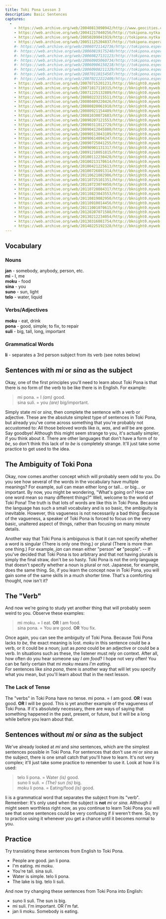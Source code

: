 ```yaml
---
title: Toki Pona Lesson 3
description: Basic Sentences
captures:
  -
    - https://web.archive.org/web/20040813090942/http://www.geocities.com:80/tokipona/lesson/lesson3.html
    - https://web.archive.org/web/20041217040256/http://tokipona.nytka.org:80/lesson/lesson3.html
    - https://web.archive.org/web/20050209041919/http://tokipona.nytka.org:80/lesson/lesson3.html
    - https://web.archive.org/web/20051125204837/http://tokipona.esperanto-jeunes.org:80/lesson/lesson3.html
    #- https://web.archive.org/web/20060721142736/http://tokipona.esperanto-jeunes.org:80/lesson/lesson3.html
    #- https://web.archive.org/web/20060819175240/http://tokipona.esperanto-jeunes.org:80/lesson/lesson3.html
    #- https://web.archive.org/web/20060827131123/http://tokipona.esperanto-jeunes.org:80/lesson/lesson3.html
    #- https://web.archive.org/web/20060905060734/http://tokipona.esperanto-jeunes.org:80/lesson/lesson3.html
    #- https://web.archive.org/web/20060906150218/http://tokipona.esperanto-jeunes.org:80/lesson/lesson3.html
    #- https://web.archive.org/web/20060908211329/http://tokipona.esperanto-jeunes.org:80/lesson/lesson3.html
    #- https://web.archive.org/web/20070110154507/http://tokipona.esperanto-jeunes.org:80/lesson/lesson3.html
    #- https://web.archive.org/web/20070212222409/http://tokipona.esperanto-jeunes.org:80/lesson/lesson3.html
    - https://web.archive.org/web/20070715201231/http://bknight0.myweb.uga.edu:80/toki/lesson/lesson3.html
    - https://web.archive.org/web/20071017110315/http://bknight0.myweb.uga.edu:80/toki/lesson/lesson3.html
    - https://web.archive.org/web/20071225132809/http://bknight0.myweb.uga.edu:80/toki/lesson/lesson3.html
    - https://web.archive.org/web/20080223215511/http://bknight0.myweb.uga.edu:80/toki/lesson/lesson3.html
    - https://web.archive.org/web/20080409220426/http://bknight0.myweb.uga.edu:80/toki/lesson/lesson3.html
    - https://web.archive.org/web/20080820061910/http://bknight0.myweb.uga.edu:80/toki/lesson/lesson3.html
    - https://web.archive.org/web/20080921154409/http://bknight0.myweb.uga.edu:80/toki/lesson/lesson3.html
    - https://web.archive.org/web/20081030072603/http://bknight0.myweb.uga.edu:80/toki/lesson/lesson3.html
    - https://web.archive.org/web/20090207121553/http://bknight0.myweb.uga.edu:80/toki/lesson/lesson3.html
    - https://web.archive.org/web/20090311012729/http://bknight0.myweb.uga.edu:80/toki/lesson/lesson3.html
    - https://web.archive.org/web/20090412045800/http://bknight0.myweb.uga.edu:80/toki/lesson/lesson3.html
    - https://web.archive.org/web/20090513043109/http://bknight0.myweb.uga.edu:80/toki/lesson/lesson3.html
    - https://web.archive.org/web/20090614094247/http://bknight0.myweb.uga.edu:80/toki/lesson/lesson3.html
    - https://web.archive.org/web/20090725041255/http://bknight0.myweb.uga.edu:80/toki/lesson/lesson3.html
    - https://web.archive.org/web/20090901131317/http://bknight0.myweb.uga.edu:80/toki/lesson/lesson3.html
    - https://web.archive.org/web/20091210051815/http://bknight0.myweb.uga.edu:80/toki/lesson/lesson3.html
    - https://web.archive.org/web/20100112230420/http://bknight0.myweb.uga.edu:80/toki/lesson/lesson3.html
    - https://web.archive.org/web/20100213170614/http://bknight0.myweb.uga.edu:80/toki/lesson/lesson3.html
    - https://web.archive.org/web/20100421225613/http://bknight0.myweb.uga.edu:80/toki/lesson/lesson3.html
    - https://web.archive.org/web/20100726091314/http://bknight0.myweb.uga.edu:80/toki/lesson/lesson3.html
    - https://web.archive.org/web/20110621082906/http://bknight0.myweb.uga.edu:80/toki/lesson/lesson3.html
    - https://web.archive.org/web/20110725101351/http://bknight0.myweb.uga.edu:80/toki/lesson/lesson3.html
    - https://web.archive.org/web/20110723074050/http://bknight0.myweb.uga.edu:80/toki/lesson/lesson3.html
    - https://web.archive.org/web/20110720084317/http://bknight0.myweb.uga.edu:80/toki/lesson/lesson3.html
    - https://web.archive.org/web/20110823043553/http://bknight0.myweb.uga.edu:80/toki/lesson/lesson3.html
    - https://web.archive.org/web/20110819082950/http://bknight0.myweb.uga.edu:80/toki/lesson/lesson3.html
    - https://web.archive.org/web/20110910014456/http://bknight0.myweb.uga.edu:80/toki/lesson/lesson3.html
    - https://web.archive.org/web/20111001070615/http://bknight0.myweb.uga.edu:80/toki/lesson/lesson3.html
    - https://web.archive.org/web/20120207071508/http://bknight0.myweb.uga.edu:80/toki/lesson/lesson3.html
    - https://web.archive.org/web/20130212234054/http://bknight0.myweb.uga.edu:80/toki/lesson/lesson3.html
    - https://web.archive.org/web/20130316081754/http://bknight0.myweb.uga.edu:80/toki/lesson/lesson3.html
    - https://web.archive.org/web/20140225192328/http://bknight0.myweb.uga.edu:80/toki/lesson/lesson3.html
---
```


## Vocabulary
###  Nouns	
**jan** - somebody, anybody, person, etc.    
**mi** - I, me  
**moku** - food  
**sina** - you  
**suno** - sun, light  
**telo** - water, liquid
### Verbs/Adjectives              
**moku** - eat, drink  
**pona** - good, simple; to fix, to repair    
**suli** - big, tall, long, important
### Grammatical Words
**li** - separates a 3rd person subject from its verb (see notes below)
 

## Sentences with _mi_ or _sina_ as the subject
Okay, one of the first principles you'll need to learn about Toki Pona is that there is no form of the verb to be like there is in English. For example:

> mi pona. = I _(am)_ good.  
> sina suli. = you _(are)_ big/important.

Simply state _mi_ or _sina_, then complete the sentence with a verb or adjective. These are the absolute simplest type of sentences in Toki Pona, but already you've come across something that you're probably not accustomed to: All those beloved words like _is_, _was_, and _will_ be are gone. Say goodbye! Although this might seem strange to you, it's actually simpler, if you think about it. There are other languages that don't have a form of _to be_, so don't think this lack of _to be_ is completely strange. It'll just take some practice to get used to the idea.

 

## The Ambiguity of Toki Pona
Okay, now comes another concept which will probably seem odd to you. Do you see how several of the words in the vocabulary have multiple meanings? For example, _suli_ can mean either long or tall... or big... or important. By now, you might be wondering, "What's going on? How can one word mean so many different things?" Well, welcome to the world of Toki Pona! The truth is that lots of words are like this in Toki Pona. Because the language has such a small vocabulary and is so basic, the ambiguity is inevitable. However, this vagueness is not necessarily a bad thing: Because of the vagueness, a speaker of Toki Pona is forced to focus on the very basic, unaltered aspect of things, rather than focusing on many minute details.

Another way that Toki Pona is ambiguous is that it can not specify whether a word is singular (There is only one thing.) or plural (There is more than one thing.) For example, _jan_ can mean either "person" **or** "people". -- If you've decided that Toki Pona is too arbitrary and that not having plurals is simply the final straw, don't be so hasty. Toki Pona is not the only language that doesn't specify whether a noun is plural or not. Japanese, for example, does the same thing. So, if you learn the concept now in Toki Pona, you will gain some of the same skills in a much shorter time. That's a comforting thought, now isn't it?

 

## The "Verb"
And now we're going to study yet another thing that will probably seem weird to you. Observe these examples:

> mi moku. = I eat. **OR** I am food.  
> sina pona. = You are good. **OR** You fix.

Once again, you can see the ambiguity of Toki Pona. Because Toki Pona lacks _to be_, the exact meaning is lost. _moku_ in this sentence could be a verb, or it could be a noun; just as _pona_ could be an adjective or could be a verb. In situations such as these, the listener must rely on context. After all, how often do you hear someone say _I am food_? I hope not very often! You can be fairly certain that _mi moku_ means _I'm eating_.  
For sentences like _sina pona_, there is another way that will let you specify what you mean, but you'll learn about that in the next lesson.

### The Lack of Tense
The "verbs" in Toki Pona have no tense.
   mi pona. = I am good. **OR** I was good. **OR** I will be good.
This is yet another example of the vagueness of Toki Pona. If it's absolutely necessary, there are ways of saying that something happened in the past, present, or future, but it will be a long while before you learn about that.

 

## Sentences without _mi_ or _sina_ as the subject
We've already looked at _mi_ and _sina_ sentences, which are the simplest sentences possible in Toki Pona. For sentences that don't use _mi_ or _sina_ as the subject, there is one small catch that you'll have to learn. It's not very complex; it'll just take some practice to remember to use it. Look at how _li_ is used:

> telo li pona. = Water _(is)_ good.  
> suno li suli. = _(The)_ sun _(is)_ big.  
> moku li pona. = Eating/food _(is)_ good.

li is a grammatical word that separates the subject from its "verb". Remember: It's only used when the subject is **not** _mi_ or _sina_. Although _li_ might seem worthless right now, as you continue to learn Toki Pona you will see that some sentences could be very confusing if _li_ weren't there. So, try to practice using it whenever you get a chance until it becomes normal to you.

 

## Practice
Try translating these sentences from English to Toki Pona.

- People are good. <Spoiler>jan li pona</Spoiler>.
- I'm eating. <Spoiler>mi moku.</Spoiler>
- You're tall. <Spoiler>sina suli.</Spoiler>
- Water is simple. <Spoiler>telo li pona.</Spoiler>
- The lake is big. <Spoiler>telo li suli.</Spoiler>

And now try changing these sentences from Toki Pona into English:
   
- suno li suli. <Spoiler>The sun is big.</Spoiler>
- mi suli. <Spoiler>I'm important. OR  I'm fat.</Spoiler>
- jan li moku. <Spoiler>Somebody is eating.</Spoiler>

